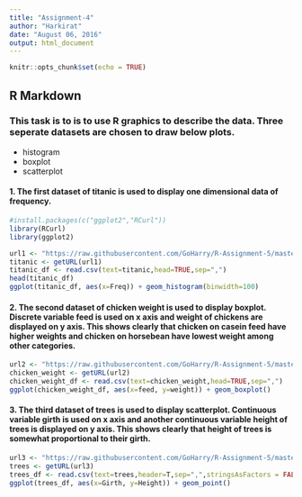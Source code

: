 ```yaml
---
title: "Assignment-4"
author: "Harkirat"
date: "August 06, 2016"
output: html_document
---
```


```r
knitr::opts_chunk$set(echo = TRUE)
```

## R Markdown

### This task is to is to use R graphics to describe the data. Three seperate datasets are chosen to draw below plots.
* histogram
* boxplot
* scatterplot


#### 1. The first dataset of titanic is used to display one dimensional data of frequency. 

```r
#install.packages(c("ggplot2","RCurl"))
library(RCurl)
library(ggplot2)

url1 <- "https://raw.githubusercontent.com/GoHarry/R-Assignment-5/master/Titanic.csv"
titanic <- getURL(url1)
titanic_df <- read.csv(text=titanic,head=TRUE,sep=",")
head(titanic_df)
ggplot(titanic_df, aes(x=Freq)) + geom_histogram(binwidth=100)

```


#### 2. The second dataset of chicken weight is used to display boxplot. Discrete variable feed is used on x axis and weight of chickens are displayed on y axis. This shows clearly that chicken on casein feed have higher weights and chicken on horsebean have lowest weight among other categories. 

```r

url2 <- "https://raw.githubusercontent.com/GoHarry/R-Assignment-5/master/chickwts.csv"
chicken_weight <- getURL(url2)
chicken_weight_df <- read.csv(text=chicken_weight,head=TRUE,sep=",")
ggplot(chicken_weight_df, aes(x=feed, y=weight)) + geom_boxplot()

```


#### 3. The third dataset of trees is used to display scatterplot. Continuous variable girth is used on x axis and another continuous variable height of trees is displayed on y axis. This shows clearly that height of trees is somewhat proportional to their girth. 

```r

url3 <- "https://raw.githubusercontent.com/GoHarry/R-Assignment-5/master/trees.csv"
trees <- getURL(url3)
trees_df <- read.csv(text=trees,header=T,sep=",",stringsAsFactors = FALSE)
ggplot(trees_df, aes(x=Girth, y=Height)) + geom_point()

```
